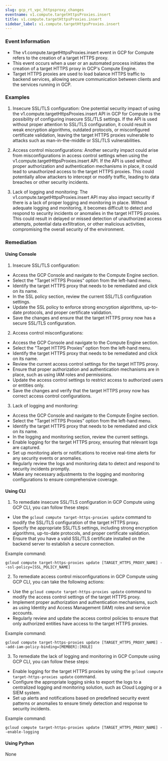 ```yaml
--- 
slug: gcp_rt_vpc_httpsproxy_changes
eventname: v1.compute.targetHttpsProxies.insert
title: v1.compute.targetHttpsProxies.insert
sidebar_label: v1.compute.targetHttpsProxies.insert
---
```

                       
### Event Information

- The v1.compute.targetHttpsProxies.insert event in GCP for Compute refers to the creation of a target HTTPS proxy.
- This event occurs when a user or an automated process initiates the creation of a target HTTPS proxy in GCP's Compute Engine.
- Target HTTPS proxies are used to load balance HTTPS traffic to backend services, allowing secure communication between clients and the services running in GCP.


### Examples

1. Insecure SSL/TLS configuration: One potential security impact of using the v1.compute.targetHttpsProxies.insert API in GCP for Compute is the possibility of configuring insecure SSL/TLS settings. If the API is used without proper attention to SSL/TLS configuration, it could result in weak encryption algorithms, outdated protocols, or misconfigured certificate validation, leaving the target HTTPS proxies vulnerable to attacks such as man-in-the-middle or SSL/TLS vulnerabilities.

2. Access control misconfigurations: Another security impact could arise from misconfigurations in access control settings when using the v1.compute.targetHttpsProxies.insert API. If the API is used without proper authorization and authentication mechanisms in place, it could lead to unauthorized access to the target HTTPS proxies. This could potentially allow attackers to intercept or modify traffic, leading to data breaches or other security incidents.

3. Lack of logging and monitoring: The v1.compute.targetHttpsProxies.insert API may also impact security if there is a lack of proper logging and monitoring in place. Without adequate logging and monitoring, it becomes difficult to detect and respond to security incidents or anomalies in the target HTTPS proxies. This could result in delayed or missed detection of unauthorized access attempts, potential data exfiltration, or other malicious activities, compromising the overall security of the environment.

### Remediation

#### Using Console

1. Insecure SSL/TLS configuration:
- Access the GCP Console and navigate to the Compute Engine section.
- Select the "Target HTTPS Proxies" option from the left-hand menu.
- Identify the target HTTPS proxy that needs to be remediated and click on its name.
- In the SSL policy section, review the current SSL/TLS configuration settings.
- Update the SSL policy to enforce strong encryption algorithms, up-to-date protocols, and proper certificate validation.
- Save the changes and ensure that the target HTTPS proxy now has a secure SSL/TLS configuration.

2. Access control misconfigurations:
- Access the GCP Console and navigate to the Compute Engine section.
- Select the "Target HTTPS Proxies" option from the left-hand menu.
- Identify the target HTTPS proxy that needs to be remediated and click on its name.
- Review the current access control settings for the target HTTPS proxy.
- Ensure that proper authorization and authentication mechanisms are in place, such as using IAM roles and permissions.
- Update the access control settings to restrict access to authorized users or entities only.
- Save the changes and verify that the target HTTPS proxy now has correct access control configurations.

3. Lack of logging and monitoring:
- Access the GCP Console and navigate to the Compute Engine section.
- Select the "Target HTTPS Proxies" option from the left-hand menu.
- Identify the target HTTPS proxy that needs to be remediated and click on its name.
- In the logging and monitoring section, review the current settings.
- Enable logging for the target HTTPS proxy, ensuring that relevant logs are captured.
- Set up monitoring alerts or notifications to receive real-time alerts for any security events or anomalies.
- Regularly review the logs and monitoring data to detect and respond to security incidents promptly.
- Make any necessary adjustments to the logging and monitoring configurations to ensure comprehensive coverage.

#### Using CLI

1. To remediate insecure SSL/TLS configuration in GCP Compute using GCP CLI, you can follow these steps:

- Use the `gcloud compute target-https-proxies update` command to modify the SSL/TLS configuration of the target HTTPS proxy.
- Specify the appropriate SSL/TLS settings, including strong encryption algorithms, up-to-date protocols, and proper certificate validation.
- Ensure that you have a valid SSL/TLS certificate installed on the backend server to establish a secure connection.

Example command:
```
gcloud compute target-https-proxies update [TARGET_HTTPS_PROXY_NAME] --ssl-policy=[SSL_POLICY_NAME]
```

2. To remediate access control misconfigurations in GCP Compute using GCP CLI, you can take the following actions:

- Use the `gcloud compute target-https-proxies update` command to modify the access control settings of the target HTTPS proxy.
- Implement proper authorization and authentication mechanisms, such as using Identity and Access Management (IAM) roles and service accounts.
- Regularly review and update the access control policies to ensure that only authorized entities have access to the target HTTPS proxies.

Example command:
```
gcloud compute target-https-proxies update [TARGET_HTTPS_PROXY_NAME] --add-iam-policy-binding=[MEMBER]:[ROLE]
```

3. To remediate the lack of logging and monitoring in GCP Compute using GCP CLI, you can follow these steps:

- Enable logging for the target HTTPS proxies by using the `gcloud compute target-https-proxies update` command.
- Configure the appropriate logging sinks to export the logs to a centralized logging and monitoring solution, such as Cloud Logging or a SIEM system.
- Set up alerts and notifications based on predefined security event patterns or anomalies to ensure timely detection and response to security incidents.

Example command:
```
gcloud compute target-https-proxies update [TARGET_HTTPS_PROXY_NAME] --enable-logging
```

#### Using Python

None


 